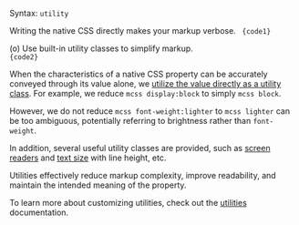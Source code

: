 
Syntax: <code className="token language-mcss"><span className="token mcss"><span className="token Mvalue">utility</span></span></code>

Writing the native CSS directly makes your markup verbose.
<Code lang="html">
    {code1}
</Code>

(o) Use built-in utility classes to simplify markup. <Dropped p1={code1} p2={code2} target="class" />
<Code lang="html">
    {code2}
</Code>

When the characteristics of a native CSS property can be accurately conveyed through its value alone, we [utilize the value directly as a utility class](/reference/utilities#default-reference). For example, we reduce `mcss display:block` to simply `mcss block`.

However, we do not reduce `mcss font-weight:lighter` to `mcss lighter` can be too ambiguous, potentially referring to brightness rather than `font-weight`.

In addition, several useful utility classes are provided, such as [screen readers](/reference/screen-readers) and [text size](/reference/text-size) with line height, etc.

Utilities effectively reduce markup complexity, improve readability, and maintain the intended meaning of the property.

To learn more about customizing utilities, check out the [utilities](/reference/utilities) documentation.